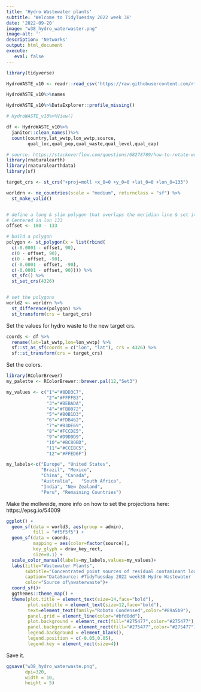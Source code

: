 ```yaml
---
title: 'Hydro Wastewater plants'
subtitle: 'Welcome to TidyTuesday 2022 week 38'
date: '2022-09-20'
image: "w38_hydro_waterwaster.png"
image-alt: ''
description: 'Networks'
output: html_document
execute: 
   eval: false
---
```




```r
library(tidyverse)
```

```r
HydroWASTE_v10 <- readr::read_csv('https://raw.githubusercontent.com/rfordatascience/tidytuesday/master/data/2022/2022-09-20/HydroWASTE_v10.csv')

HydroWASTE_v10%>%names
```

```r
HydroWASTE_v10%>%DataExplorer::profile_missing()
```

```r
# HydroWASTE_v10%>%View()
```


```r
df <- HydroWASTE_v10%>%
  janitor::clean_names()%>%
  count(country,lat_wwtp,lon_wwtp,source,
        qual_loc,qual_pop,qual_waste,qual_level,qual_cap)
```



```r
# source: https://stackoverflow.com/questions/68278789/how-to-rotate-world-map-using-mollweide-projection-with-sf-rnaturalearth-ggplot
library(rnaturalearth)
library(rnaturalearthdata)
library(sf)

target_crs <- st_crs("+proj=moll +x_0=0 +y_0=0 +lat_0=0 +lon_0=133")

worldrn <- ne_countries(scale = "medium", returnclass = "sf") %>%
  st_make_valid()


# define a long & slim polygon that overlaps the meridian line & set its CRS 
# Centered in lon 133
offset <- 180 - 133

# build a polygon
polygon <- st_polygon(x = list(rbind(
  c(-0.0001 - offset, 90),
  c(0 - offset, 90),
  c(0 - offset, -90),
  c(-0.0001 - offset, -90),
  c(-0.0001 - offset, 90)))) %>%
  st_sfc() %>%
  st_set_crs(4326)


# set the polygons
world2 <- worldrn %>% 
  st_difference(polygon) %>% 
  st_transform(crs = target_crs)
```

Set the values for hydro waste to the new target crs.
```r
coords <- df %>% 
  rename(lat=lat_wwtp,lon=lon_wwtp) %>%
  sf::st_as_sf(coords = c("lon", "lat"), crs = 4326) %>% 
  sf::st_transform(crs = target_crs) 
```

Set the colors.
```r
library(RColorBrewer)
my_palette <- RColorBrewer::brewer.pal(12,"Set3")

my_values <- c("1"="#8DD3C7", 
               "2"="#FFFFB3",
               "3"="#BEBADA", 
               "4"="#FB8072",
               "5"="#80B1D3", 
               "6"="#FDB462",
               "7"="#B3DE69",	
               "8"="#FCCDE5",
               "9"="#D9D9D9",
               "10"="#BC80BD",
               "11"="#CCEBC5", 
               "12"="#FFED6F")

my_labels<-c("Europe", "United States",
             "Brazil", "Mexico",
             "China", "Canada",
             "Australia",	"South Africa",
             "India", "New Zealand",
             "Peru", "Remaining Countries")
```


Make the mollweide, more info on how to set the projections here: https://epsg.io/54009
```r
ggplot() + 
  geom_sf(data = world3, aes(group = admin), 
          fill = "#f5f5f5") + 
  geom_sf(data = coords,
          mapping = aes(color=factor(source)),
          key_glyph = draw_key_rect,
          size=0.1) + 
  scale_color_manual(labels=my_labels,values=my_values)+
  labs(title="Wastewater Plants",
       subtitle="Concentrated point sources of residual contaminant loads into surface waters",
       caption="DataSource: #TidyTuesday 2022 week38 Hydro Wastewater | DataViz: Federica Gazzelloni @fgazzelloni",
       color="Source of\nwaterwaste")+
  coord_sf()+
  ggthemes::theme_map() +
  theme(plot.title = element_text(size=14,face="bold"),
        plot.subtitle = element_text(size=12,face="bold"),
        text=element_text(family="Roboto Condensed",color="#89a5b9"),
        panel.grid = element_line(color="#bfd0dd"),
        plot.background = element_rect(fill="#275477",color="#275477"),
        panel.background = element_rect(fill="#275477",color="#275477"),
        legend.background = element_blank(),
        legend.position = c(-0.05,0.05),
        legend.key = element_rect(size=4))
```

Save it.
```r
ggsave("w38_hydro_waterwaste.png",
       dpi=320,
       width = 10,
       height = 5)
```


